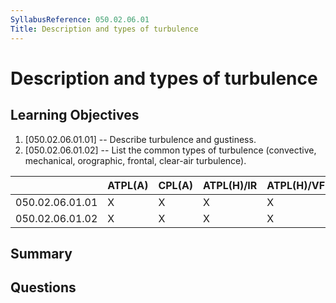 ```yaml
---
SyllabusReference: 050.02.06.01
Title: Description and types of turbulence
---
```


# Description and types of turbulence

## Learning Objectives

1. [050.02.06.01.01] -- Describe turbulence and gustiness.
2. [050.02.06.01.02] -- List the common types of turbulence (convective,
   mechanical, orographic, frontal, clear-air turbulence).

|                 | ATPL(A) | CPL(A) | ATPL(H)/IR | ATPL(H)/VFR | CPL(H) | IR  | CBIR(A) |
| --------------- | ------- | ------ | ---------- | ----------- | ------ | --- | ------- |
| 050.02.06.01.01 | X       | X      | X          | X           | X      | X   | X       |
| 050.02.06.01.02 | X       | X      | X          | X           | X      | X   | X       |

## Summary

## Questions
